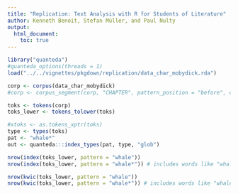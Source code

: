 ```yaml
---
title: "Replication: Text Analysis with R for Students of Literature"
author: Kenneth Benoit, Stefan Müller, and Paul Nulty
output: 
  html_document:
    toc: true
---
```


```r
library("quanteda")
#quanteda_options(threads = 1)
load("../../vignettes/pkgdown/replication/data_char_mobydick.rda")
```

```r
corp <- corpus(data_char_mobydick)
#corp <- corpus_segment(corp, "CHAPTER", pattern_position = "before", case_insensitive = FALSE)
```

```r
toks <- tokens(corp)
toks_lower <- tokens_tolower(toks)
```

```r
#xtoks <- as.tokens_xptr(toks)
type <- types(toks)
pat <- "whale*"
out <- quanteda:::index_types(pat, type, "glob")
```

```r
nrow(index(toks_lower, pattern = "whale"))
nrow(index(toks_lower, pattern = "whale*")) # includes words like "whalemen"
```

```r
nrow(kwic(toks_lower, pattern = "whale"))
nrow(kwic(toks_lower, pattern = "whale*")) # includes words like "whalemen"
```
